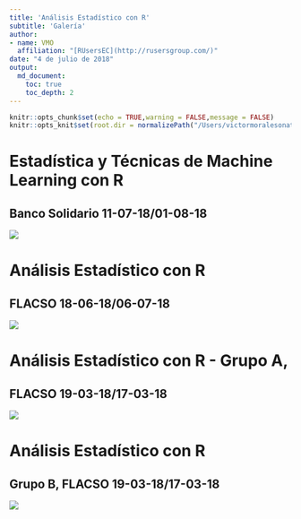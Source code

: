 ```yaml
---
title: 'Análisis Estadístico con R'
subtitle: 'Galería'
author: 
- name: VMO
  affiliation: "[RUsersEC](http://rusersgroup.com/)"
date: "4 de julio de 2018"
output: 
  md_document:
    toc: true
    toc_depth: 2
---
```


```r
knitr::opts_chunk$set(echo = TRUE,warning = FALSE,message = FALSE)
knitr::opts_knit$set(root.dir = normalizePath("/Users/victormoralesonate/Documents/Consultorias&Cursos/DataLectures")) 
```


<!--
La revisión metodológica aquí vertida se basa en [@Wang_2012].
-->


#  Estadística y Técnicas de Machine Learning con R
## Banco Solidario 11-07-18/01-08-18

![](3 Solidario.jpg)


# Análisis Estadístico con R 
## FLACSO 18-06-18/06-07-18

![](2.jpg)



# Análisis Estadístico con R - Grupo A, 
## FLACSO 19-03-18/17-03-18

![](1Ga.jpg)

#  Análisis Estadístico con R
## Grupo B, FLACSO 19-03-18/17-03-18

![](1Gb.jpg)

